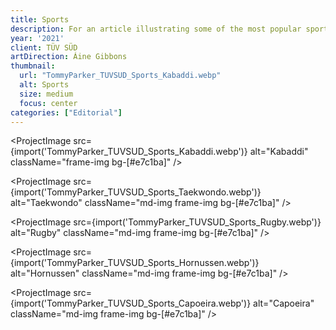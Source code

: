 ```yaml
---
title: Sports
description: For an article illustrating some of the most popular sports in the TÜV SÜD regions.
year: '2021'
client: TÜV SÜD
artDirection: Áine Gibbons
thumbnail:
  url: "TommyParker_TUVSUD_Sports_Kabaddi.webp"
  alt: Sports
  size: medium
  focus: center
categories: ["Editorial"]
---
```


<ProjectImage
  src={import('TommyParker_TUVSUD_Sports_Kabaddi.webp')}
  alt="Kabaddi"
  className="frame-img bg-[#e7c1ba]"
/>

<ProjectImage
  src={import('TommyParker_TUVSUD_Sports_Taekwondo.webp')}
  alt="Taekwondo"
  className="md-img frame-img bg-[#e7c1ba]"
/>

<ProjectImage
  src={import('TommyParker_TUVSUD_Sports_Rugby.webp')}
  alt="Rugby"
  className="md-img frame-img bg-[#e7c1ba]"
/>

<ProjectImage
  src={import('TommyParker_TUVSUD_Sports_Hornussen.webp')}
  alt="Hornussen"
  className="md-img frame-img bg-[#e7c1ba]"
/>

<ProjectImage
  src={import('TommyParker_TUVSUD_Sports_Capoeira.webp')}
  alt="Capoeira"
  className="md-img frame-img bg-[#e7c1ba]"
/>